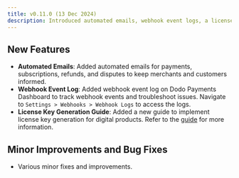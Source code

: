 ```yaml
---
title: v0.11.0 (13 Dec 2024)
description: Introduced automated emails, webhook event logs, a license key generation guide, and various minor improvements and bug fixes.
---
```


## New Features
- **Automated Emails**: Added automated emails for payments, subscriptions, refunds, and disputes to keep merchants and customers informed.
- **Webhook Event Log**: Added webhook event log on Dodo Payments Dashboard to track webhook events and troubleshoot issues. Navigate to `Settings > Webhooks > Webhook Logs` to access the logs.
- **License Key Generation Guide**: Added a new guide to implement license key generation for digital products. Refer to the [guide](/features/license-keys) for more information.

## Minor Improvements and Bug Fixes
- Various minor fixes and improvements.